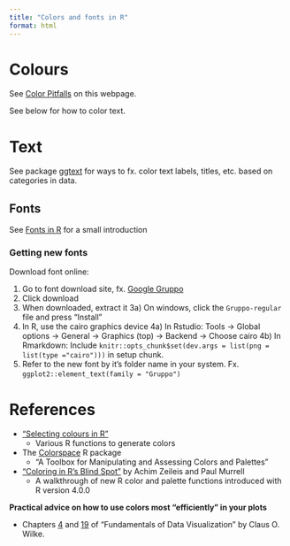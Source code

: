 ```yaml
---
title: "Colors and fonts in R"
format: html
---
```


# Colours

See [Color Pitfalls](edv.qmd#sec-colorpitfalls) on this webpage.

See below for how to color text.

# Text

See package [ggtext](https://wilkelab.org/ggtext/) for ways to fx. color text labels, titles, etc. based on categories in data.

## Fonts

See [Fonts in R](https://www.stat.auckland.ac.nz/~paul/stats787/Current/Notes/Fonts/fonts-notes.html) for a small introduction

### Getting new fonts

Download font online: 

1) Go to font download site, fx. [Google Gruppo](https://fonts.google.com/specimen/Gruppo?category=Serif,Display,Handwriting,Monospace)
2) Click download
3) When downloaded, extract it
3a) On windows, click the `Gruppo-regular` file and press "Install"
4) In R, use the cairo graphics device
4a) In Rstudio: Tools -> Global options -> General -> Graphics (top) -> Backend -> Choose cairo
4b) In Rmarkdown: Include `knitr::opts_chunk$set(dev.args = list(png = list(type ="cairo")))` in setup chunk.
5) Refer to the new font by it's folder name in your system. Fx. `ggplot2::element_text(family = "Gruppo")`

# References

- ["Selecting colours in R"](https://www.stat.auckland.ac.nz/~paul/stats787/Current/Notes/Colour/colour-notes.html)
  - Various R functions to generate colors
- The [Colorspace](https://colorspace.r-forge.r-project.org/index.html) R package
  - "A Toolbox for Manipulating and Assessing Colors and Palettes"
- [“Coloring in R’s Blind Spot”](https://arxiv.org/abs/2303.04918)  by Achim Zeileis and Paul Murrell
  - A walkthrough of new R color and palette functions introduced with R version 4.0.0

**Practical advice on how to use colors most "efficiently" in your plots**

- Chapters [4](https://clauswilke.com/dataviz/color-basics.html) and [19](https://clauswilke.com/dataviz/color-pitfalls.html) of “Fundamentals of Data Visualization” by Claus O. Wilke.